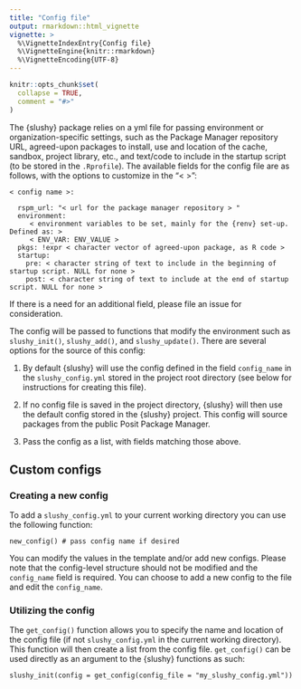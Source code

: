 ```yaml
---
title: "Config file"
output: rmarkdown::html_vignette
vignette: >
  %\VignetteIndexEntry{Config file}
  %\VignetteEngine{knitr::rmarkdown}
  %\VignetteEncoding{UTF-8}
---
```


```r
knitr::opts_chunk$set(
  collapse = TRUE,
  comment = "#>"
)
```
 
The {slushy} package relies on a yml file for passing environment or organization-specific settings, such as the Package Manager repository URL, agreed-upon packages to install, use and location of the cache, sandbox, project library, etc., and text/code to include in the startup script (to be stored in the `.Rprofile`). The available fields for the config file are as follows, with the options to customize in the "< >":

```
< config name >:

  rspm_url: "< url for the package manager repository > "
  environment: 
     < environment variables to be set, mainly for the {renv} set-up. Defined as: >
     < ENV_VAR: ENV_VALUE >
  pkgs: !expr < character vector of agreed-upon package, as R code >
  startup:
    pre: < character string of text to include in the beginning of startup script. NULL for none > 
    post: < character string of text to include at the end of startup script. NULL for none > 

```

If there is a need for an additional field, please file an issue for consideration. 

The config will be passed to functions that modify the environment such as `slushy_init()`, `slushy_add()`, and `slushy_update()`. There are several options for the source of this config:

  1. By default {slushy} will use the config defined in the field `config_name` in the `slushy_config.yml` stored in the project root directory (see below for instructions for creating this file).
  
  2. If no config file is saved in the project directory, {slushy} will then use the default config stored in the {slushy} project. This config will source packages from the public Posit Package Manager. 
  
  3. Pass the config as a list, with fields matching those above.

## Custom configs

### Creating a new config

To add a `slushy_config.yml` to your current working directory you can use the following function:

```
new_config() # pass config name if desired
```

You can modify the values in the template and/or add new configs. Please note that the config-level structure should not be modified and the `config_name` field is required. You can choose to add a new config to the file and edit the `config_name`. 

### Utilizing the config 

The `get_config()` function allows you to specify the name and location of the config file (if not `slushy_config.yml` in the current working directory).
This function will then create a list from the config file. `get_config()` can be used directly as an argument to the {slushy} functions as such:

```
slushy_init(config = get_config(config_file = "my_slushy_config.yml"))
```
